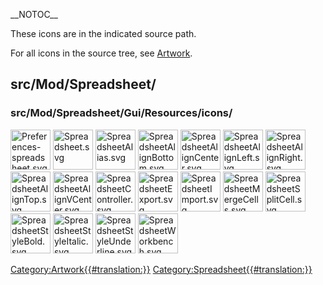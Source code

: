 __NOTOC__
<languages/>

These icons are in the indicated source path. 

For all icons in the source tree, see [[Artwork|Artwork]].

== src/Mod/Spreadsheet/ ==

=== src/Mod/Spreadsheet/Gui/Resources/icons/ ===

[[File:Preferences-spreadsheet.svg|64px]]
[[File:Spreadsheet.svg|64px]]
[[File:SpreadsheetAlias.svg|64px]]
[[File:SpreadsheetAlignBottom.svg|64px]]
[[File:SpreadsheetAlignCenter.svg|64px]]
[[File:SpreadsheetAlignLeft.svg|64px]]
[[File:SpreadsheetAlignRight.svg|64px]]
[[File:SpreadsheetAlignTop.svg|64px]]
[[File:SpreadsheetAlignVCenter.svg|64px]]
[[File:SpreadsheetController.svg|64px]]
[[File:SpreadsheetExport.svg|64px]]
[[File:SpreadsheetImport.svg|64px]]
[[File:SpreadsheetMergeCells.svg|64px]]
[[File:SpreadsheetSplitCell.svg|64px]]
[[File:SpreadsheetStyleBold.svg|64px]]
[[File:SpreadsheetStyleItalic.svg|64px]]
[[File:SpreadsheetStyleUnderline.svg|64px]]
[[File:SpreadsheetWorkbench.svg|64px]]


[[Category:Artwork{{#translation:}}]]
<noinclude>[[Category:Spreadsheet{{#translation:}}]]</noinclude> <!-- we don't want this transcluded -->